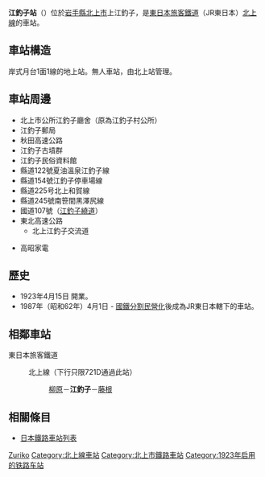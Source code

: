 {{noteTA
|1=zh-hans:江钓子站; zh-hk:江釣子站; zh-tw:江釣子車站;}}
{{日本車站資訊
|公司色      = green
|文字色    = 
|站名      = 江釣子站
|圖片      = Ezuriko sta01.JPG
|pxl      = 250px
|圖片說明  = 站舍
|日文原名  = 江釣子
|平假名 = えづりこ
|羅馬拼音  = Ezuriko
|電報略號  = ツリ
|所屬公司= [[東日本旅客鐵道|東日本旅客鐵道]]（JR東日本）
|所在地    = [[岩手縣|岩手縣]][[北上市|北上市]]上江釣子17地割36-2
|啟用年月日= 1923年4月15日
|車站構造    = [[地面車站|地面車站]]
|月台配置    = 1面1線
|上下車人次  = 
|統計年度  = 
|停車路線數= 
|所屬路線 = {{Color|#754C9B|■}}[[北上線|北上線]]
|前一站   = [[柳原車站_(岩手縣)|柳原]]
|前一站距離    = 3.1
|後一站距離    = 3.2
|後一站   = [[藤根車站|藤根]]
|車站編號   = 
|距離   = 5.2
|起站   = [[北上車站|北上]]
|備註 =  [[招呼站|無人站]]
}}

'''江釣子站'''（{{jpn|j=江釣子駅|hg=えづりこえき|rm=Ezuriko eki|f=y}}）位於[[岩手縣|岩手縣]][[北上市|北上市]]上江釣子，是[[東日本旅客鐵道|東日本旅客鐵道]]（JR東日本）[[北上線|北上線]]的車站。

==車站構造==
岸式月台1面1線的地上站。無人車站，由北上站管理。

==車站周邊==
*北上市公所江釣子廳舍（原為江釣子村公所）
*江釣子郵局
*秋田高速公路
*江釣子古墳群
*江釣子民俗資料館
*縣道122號夏油溫泉江釣子線
*縣道154號江釣子停車場線
*縣道225号北上和賀線
*縣道245號南笹間黑澤尻線
*國道107號（[[江釣子繞道|江釣子繞道]]）
*東北高速公路
**北上江釣子交流道
*{{link-ja|日立家電直營店|日立チェーンストール}} 高昭家電

==歷史==
*1923年4月15日 開業。
*1987年（昭和62年）4月1日 - [[國鐵分割民營化|國鐵分割民營化]]後成為JR東日本轄下的車站。

==相鄰車站==
; 東日本旅客鐵道
: {{Color|#754C9B|■}}北上線（下行只限721D通過此站）
:: [[柳原站_(岩手縣)|柳原]]－'''江釣子'''－[[藤根站|藤根]]

==相關條目==
*[[日本鐵路車站列表|日本鐵路車站列表]]

{{北上線}}

{{DEFAULTSORT:Ezuriko}}
[[Category:日本鐵路車站_E|Zuriko]]
[[Category:北上線車站|Category:北上線車站]]
[[Category:北上市鐵路車站|Category:北上市鐵路車站]]
[[Category:1923年启用的铁路车站|Category:1923年启用的铁路车站]]